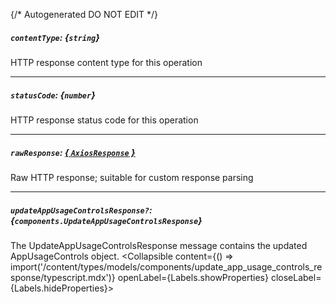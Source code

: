 {/* Autogenerated DO NOT EDIT  */}

##### `contentType`: *{`string`}*
HTTP response content type for this operation

---
##### `statusCode`: *{`number`}*
HTTP response status code for this operation

---
##### `rawResponse`: [*{ `AxiosResponse` }*](https://axios-http.com/docs/res_schema)
Raw HTTP response; suitable for custom response parsing

---
##### `updateAppUsageControlsResponse?`: *{`components.UpdateAppUsageControlsResponse`}*
The UpdateAppUsageControlsResponse message contains the updated AppUsageControls object.
<Collapsible content={() => import('/content/types/models/components/update_app_usage_controls_response/typescript.mdx')} openLabel={Labels.showProperties} closeLabel={Labels.hideProperties}>
</Collapsible>


